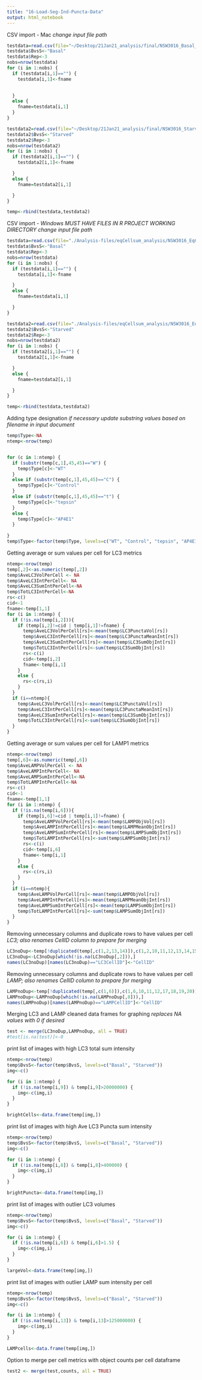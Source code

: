 ```yaml
---
title: "16-Load-Seg-Ind-Puncta-Data"
output: html_notebook
---
```

CSV import - Mac
*change input file path*
```r
testdata=read.csv(file="~/Desktop/21Jan21_analysis/final/NSW3016_Basal_Vol-Int_15Feb21.csv",header=TRUE)
testdata$BvsS<-"Basal"
testdata$Rep<-3
nobs=nrow(testdata)
for (i in 1:nobs) {
  if (testdata[i,1]=="") {
    testdata[i,1]<-fname
    

  } 
  else {
    fname=testdata[i,1]
  }
}

testdata2=read.csv(file="~/Desktop/21Jan21_analysis/final/NSW3016_Starved_Vol-Int_15Feb21.csv",header=TRUE)
testdata2$BvsS<-"Starved"
testdata2$Rep<-3
nobs=nrow(testdata2)
for (i in 1:nobs) {
  if (testdata2[i,1]=="") {
    testdata2[i,1]<-fname

  } 
  else {
    fname=testdata2[i,1]

  }
}

temp<-rbind(testdata,testdata2)
```

CSV import - *Windows*
*MUST HAVE FILES IN R PROJECT WORKING DIRECTORY* 
*change input file path*
```r
testdata=read.csv(file="./Analysis-files/eqCellsum_analysis/NSW3016_EqCellSum_Basal_Vol-Int_22Feb21.csv",header=TRUE)
testdata$BvsS<-"Basal"
testdata$Rep<-3
nobs=nrow(testdata)
for (i in 1:nobs) {
  if (testdata[i,1]=="") {
    testdata[i,1]<-fname

  } 
  else {
    fname=testdata[i,1]

  }
}

testdata2=read.csv(file="./Analysis-files/eqCellsum_analysis/NSW3016_EqCellSum_Starved_Vol-Int_23Feb21.csv",header=TRUE)
testdata2$BvsS<-"Starved"
testdata2$Rep<-3
nobs=nrow(testdata2)
for (i in 1:nobs) {
  if (testdata2[i,1]=="") {
    testdata2[i,1]<-fname

  } 
  else {
    fname=testdata2[i,1]

  }
}

temp<-rbind(testdata,testdata2)
```


Adding type designation
*if necessary update substring values based on filename in input document*
```r
temp$Type<-NA
ntemp<-nrow(temp)


for (c in 1:ntemp) {
  if (substr(temp[c,1],45,45)=="W") {
    temp$Type[c]<-"WT"
  }
  else if (substr(temp[c,1],45,45)=="C") {
    temp$Type[c]<-"Control"
  }
  else if (substr(temp[c,1],45,45)=="t") {
    temp$Type[c]<-"tepsin"
  }
  else {
    temp$Type[c]<-"AP4E1"
  }
  
}
temp$Type<-factor(temp$Type, levels=c("WT", "Control", "tepsin", "AP4E1"))
```

Getting average or sum values per cell for LC3 metrics
```r
ntemp<-nrow(temp)
temp[,2]<-as.numeric(temp[,2])
temp$AveLC3VolPerCell <- NA
temp$AveLC3IntPerCell<- NA
temp$AveLC3SumIntPerCell<-NA
temp$TotLC3IntPerCell<-NA
rs<-c()
cid<-1
fname<-temp[1,1]
for (i in 1:ntemp) {
  if (!is.na(temp[i,2])){
    if (temp[i,2]!=cid | temp[i,1]!=fname) {
      temp$AveLC3VolPerCell[rs]<-mean(temp$LC3PunctaVol[rs])
      temp$AveLC3IntPerCell[rs]<-mean(temp$LC3PunctaMeanInt[rs])
      temp$AveLC3SumIntPerCell[rs]<-mean(temp$LC3SumObjInt[rs])
      temp$TotLC3IntPerCell[rs]<-sum(temp$LC3SumObjInt[rs])
      rs<-c(i)
      cid<-temp[i,2]
      fname<-temp[i,1]
    }
    else {
      rs<-c(rs,i)
    }
  }
  if (i==ntemp){
    temp$AveLC3VolPerCell[rs]<-mean(temp$LC3PunctaVol[rs])
    temp$AveLC3IntPerCell[rs]<-mean(temp$LC3PunctaMeanInt[rs])
    temp$AveLC3SumIntPerCell[rs]<-mean(temp$LC3SumObjInt[rs])
    temp$TotLC3IntPerCell[rs]<-sum(temp$LC3SumObjInt[rs])
  }
}
```

Getting average or sum values per cell for LAMP1 metrics
```r
ntemp<-nrow(temp)
temp[,6]<-as.numeric(temp[,6])
temp$AveLAMPVolPerCell <- NA
temp$AveLAMPIntPerCell<- NA
temp$AveLAMPSumIntPerCell<-NA
temp$TotLAMPIntPerCell<-NA
rs<-c()
cid<-1
fname<-temp[1,1]
for (i in 1:ntemp) {
  if (!is.na(temp[i,6])){
    if (temp[i,6]!=cid | temp[i,1]!=fname) {
      temp$AveLAMPVolPerCell[rs]<-mean(temp$LAMPObjVol[rs])
      temp$AveLAMPIntPerCell[rs]<-mean(temp$LAMPMeanObjInt[rs])
      temp$AveLAMPSumIntPerCell[rs]<-mean(temp$LAMPSumObjInt[rs])
      temp$TotLAMPIntPerCell[rs]<-sum(temp$LAMPSumObjInt[rs])
      rs<-c(i)
      cid<-temp[i,6]
      fname<-temp[i,1]
    }
    else {
      rs<-c(rs,i)
    }
  }
  if (i==ntemp){
    temp$AveLAMPVolPerCell[rs]<-mean(temp$LAMPObjVol[rs])
    temp$AveLAMPIntPerCell[rs]<-mean(temp$LAMPMeanObjInt[rs])
    temp$AveLAMPSumIntPerCell[rs]<-mean(temp$LAMPSumObjInt[rs])
    temp$TotLAMPIntPerCell[rs]<-sum(temp$LAMPSumObjInt[rs])
  }
}
```

Removing unnecessary columns and duplicate rows to have values per cell
*LC3; also renames CellID column to prepare for merging*
```r
LC3noDup<-temp[!duplicated(temp[,c(1,2,13,14)]),c(1,2,10,11,12,13,14,15,16)]
LC3noDup<-LC3noDup[which(!is.na(LC3noDup[,2])),]
names(LC3noDup)[names(LC3noDup)=="LC3CellID"]<-"CellID"
```

Removing unnecessary columns and duplicate rows to have values per cell
*LAMP; also renames CellID column to prepare for merging*
```r
LAMPnoDup<-temp[!duplicated(temp[,c(1,6)]),c(1,6,10,11,12,17,18,19,20)]
LAMPnoDup<-LAMPnoDup[which(!is.na(LAMPnoDup[,8])),]
names(LAMPnoDup)[names(LAMPnoDup)=="LAMPCellID"]<-"CellID"
```

Merging LC3 and LAMP cleaned data frames for graphing
*replaces NA values with 0 if desired*
```r
test <- merge(LC3noDup,LAMPnoDup, all = TRUE)
#test[is.na(test)]<-0
```


print list of images with high LC3 total sum intensity
```r

ntemp<-nrow(temp)
temp$BvsS<-factor(temp$BvsS, levels=c("Basal", "Starved"))
img<-c()

for (i in 1:ntemp) {
  if (!is.na(temp[i,9]) & temp[i,9]>20000000) {
    img<-c(img,i)
  }
}

brightCells<-data.frame(temp[img,])

```

print list of images with high Ave LC3 Puncta sum intensity
```r

ntemp<-nrow(temp)
temp$BvsS<-factor(temp$BvsS, levels=c("Basal", "Starved"))
img<-c()

for (i in 1:ntemp) {
  if (!is.na(temp[i,8]) & temp[i,8]>400000) {
    img<-c(img,i)
  }
}

brightPuncta<-data.frame(temp[img,])

```


print list of images with outlier LC3 volumes
```r

ntemp<-nrow(temp)
temp$BvsS<-factor(temp$BvsS, levels=c("Basal", "Starved"))
img<-c()

for (i in 1:ntemp) {
  if (!is.na(temp[i,6]) & temp[i,6]>1.5) {
    img<-c(img,i)
  }
}

largeVol<-data.frame(temp[img,])

```


print list of images with outlier LAMP sum intensity per cell
```r

ntemp<-nrow(temp)
temp$BvsS<-factor(temp$BvsS, levels=c("Basal", "Starved"))
img<-c()

for (i in 1:ntemp) {
  if (!is.na(temp[i,13]) & temp[i,13]>125000000) {
    img<-c(img,i)
  }
}

LAMPcells<-data.frame(temp[img,])

```



Option to merge per cell metrics with object counts per cell dataframe

```r
test2 <- merge(test,counts, all = TRUE)
```
